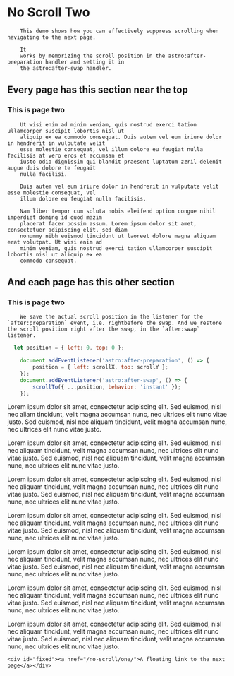 # No Scroll Two

		This demo shows how you can effectively suppress scrolling when navigating to the next page. 
		
		It
		works by memorizing the scroll position in the astro:after-preparation handler and setting it in
		the astro:after-swap handler.
## Every page has this section near the top

### This is page two

		Ut wisi enim ad minim veniam, quis nostrud exerci tation ullamcorper suscipit lobortis nisl ut
		aliquip ex ea commodo consequat. Duis autem vel eum iriure dolor in hendrerit in vulputate velit
		esse molestie consequat, vel illum dolore eu feugiat nulla facilisis at vero eros et accumsan et
		iusto odio dignissim qui blandit praesent luptatum zzril delenit augue duis dolore te feugait
		nulla facilisi.

		Duis autem vel eum iriure dolor in hendrerit in vulputate velit esse molestie consequat, vel
		illum dolore eu feugiat nulla facilisis.

		Nam liber tempor cum soluta nobis eleifend option congue nihil imperdiet doming id quod mazim
		placerat facer possim assum. Lorem ipsum dolor sit amet, consectetuer adipiscing elit, sed diam
		nonummy nibh euismod tincidunt ut laoreet dolore magna aliquam erat volutpat. Ut wisi enim ad
		minim veniam, quis nostrud exerci tation ullamcorper suscipit lobortis nisl ut aliquip ex ea
		commodo consequat.


## And each page has this other section

### This is page two

		We save the actual scroll position in the listener for the `after:preparation` event, i.e. rightbefore the swap. And we restore the scroll position right after the swap, in the `after:swap` listener. 

```javascript title="no-scroll.js"
  let position = { left: 0, top: 0 };

	document.addEventListener('astro:after-preparation', () => {
		position = { left: scrollX, top: scrollY };
	});
	document.addEventListener('astro:after-swap', () => {
		scrollTo({ ...position, behavior: 'instant' });
	});
```

Lorem ipsum dolor sit amet, consectetur adipiscing elit. Sed euismod, nisl nec aliam
tincidunt, velit magna accumsan nunc, nec ultrices elit nunc vitae justo. Sed euismod, nisl nec
aliquam tincidunt, velit magna accumsan nunc, nec ultrices elit nunc vitae justo.

Lorem ipsum dolor sit amet, consectetur adipiscing elit. Sed euismod, nisl nec aliquam
tincidunt, velit magna accumsan nunc, nec ultrices elit nunc vitae justo. Sed euismod, nisl nec
aliquam tincidunt, velit magna accumsan nunc, nec ultrices elit nunc vitae justo.

Lorem ipsum dolor sit amet, consectetur adipiscing elit. Sed euismod, nisl nec aliquam
tincidunt, velit magna accumsan nunc, nec ultrices elit nunc vitae justo. Sed euismod, nisl nec
aliquam tincidunt, velit magna accumsan nunc, nec ultrices elit nunc vitae justo.

Lorem ipsum dolor sit amet, consectetur adipiscing elit. Sed euismod, nisl nec aliquam
tincidunt, velit magna accumsan nunc, nec ultrices elit nunc vitae justo. Sed euismod, nisl nec
aliquam tincidunt, velit magna accumsan nunc, nec ultrices elit nunc vitae justo.

Lorem ipsum dolor sit amet, consectetur adipiscing elit. Sed euismod, nisl nec aliquam
tincidunt, velit magna accumsan nunc, nec ultrices elit nunc vitae justo. Sed euismod, nisl nec
aliquam tincidunt, velit magna accumsan nunc, nec ultrices elit nunc vitae justo.

Lorem ipsum dolor sit amet, consectetur adipiscing elit. Sed euismod, nisl nec aliquam
tincidunt, velit magna accumsan nunc, nec ultrices elit nunc vitae justo. Sed euismod, nisl nec
aliquam tincidunt, velit magna accumsan nunc, nec ultrices elit nunc vitae justo.

Lorem ipsum dolor sit amet, consectetur adipiscing elit. Sed euismod, nisl nec aliquam
tincidunt, velit magna accumsan nunc, nec ultrices elit nunc vitae justo. Sed euismod, nisl nec
aliquam tincidunt, velit magna accumsan nunc, nec ultrices elit nunc vitae justo.

	<div id="fixed"><a href="/no-scroll/one/">A floating link to the next page</a></div>
